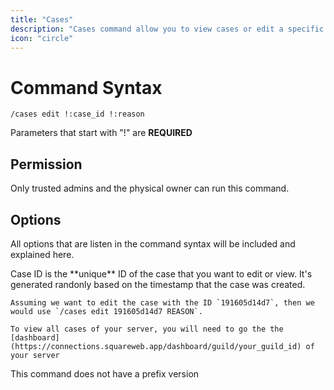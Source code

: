 ```yaml
---
title: "Cases"
description: "Cases command allow you to view cases or edit a specific one easily"
icon: "circle"
---
```


# Command Syntax

`/cases edit !:case_id !:reason`

<Warning>Parameters that start with "!" are **REQUIRED**</Warning>

## Permission

Only trusted admins and the physical owner can run this command.

## Options

All options that are listen in the command syntax will be included and explained here.

<CardGroup cols={2}>
  <Card title="Case ID">
    Case ID is the **unique** ID of the case that you want to edit or view. It's
    generated randonly based on the timestamp that the case was created.

    Assuming we want to edit the case with the ID `191605d14d7`, then we would use `/cases edit 191605d14d7 REASON`.

    To view all cases of your server, you will need to go the the [dashboard](https://connections.squareweb.app/dashboard/guild/your_guild_id) of your server

  </Card>
</CardGroup>

<Warning>This command does not have a prefix version</Warning>
